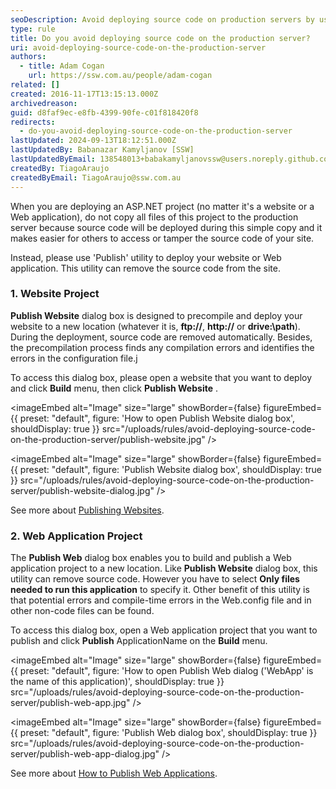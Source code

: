 ```yaml
---
seoDescription: Avoid deploying source code on production servers by using tools like Publish utility to precompile and deploy ASP.NET projects, removing source code and identifying potential errors.
type: rule
title: Do you avoid deploying source code on the production server?
uri: avoid-deploying-source-code-on-the-production-server
authors:
  - title: Adam Cogan
    url: https://ssw.com.au/people/adam-cogan
related: []
created: 2016-11-17T13:15:13.000Z
archivedreason:
guid: d8faf9ec-e8fb-4399-90fe-c01f818420f8
redirects:
  - do-you-avoid-deploying-source-code-on-the-production-server
lastUpdated: 2024-09-13T18:12:51.000Z
lastUpdatedBy: Babanazar Kamyljanov [SSW]
lastUpdatedByEmail: 138548013+babakamyljanovssw@users.noreply.github.com
createdBy: TiagoAraujo
createdByEmail: TiagoAraujo@ssw.com.au
---
```


When you are deploying an ASP.NET project (no matter it's a website or a Web application), do not copy all files of this project to the production server because source code will be deployed during this simple copy and it makes easier for others to access or tamper the source code of your site.

Instead, please use 'Publish' utility to deploy your website or Web application. This utility can remove the source code from the site.
### 1. Website Project

**Publish Website** dialog box is designed to precompile and deploy your website to a new location (whatever it is, **ftp://**, **http://** or **drive:\path**). During the deployment, source code are removed automatically. Besides, the precompilation process finds any compilation errors and identifies the errors in the configuration file.j

To access this dialog box, please open a website that you want to deploy and click **Build** menu, then click **Publish Website** .


<imageEmbed
  alt="Image"
  size="large"
  showBorder={false}
  figureEmbed={{
    preset: "default",
    figure: 'How to open Publish Website dialog box',
    shouldDisplay: true
  }}
  src="/uploads/rules/avoid-deploying-source-code-on-the-production-server/publish-website.jpg"
/>


<imageEmbed
  alt="Image"
  size="large"
  showBorder={false}
  figureEmbed={{
    preset: "default",
    figure: 'Publish Website dialog box',
    shouldDisplay: true
  }}
  src="/uploads/rules/avoid-deploying-source-code-on-the-production-server/publish-website-dialog.jpg"
/>

See more about [Publishing Websites](<https://docs.microsoft.com/en-us/previous-versions/20yh9f1b(v=vs.140)?redirectedfrom=MSDN>).

### 2. Web Application Project

The **Publish Web** dialog box enables you to build and publish a Web application project to a new location. Like **Publish Website** dialog box, this utility can remove source code. However you have to select **Only files needed to run this application** to specify it. Other benefit of this utility is that potential errors and compile-time errors in the Web.config file and in other non-code files can be found.

To access this dialog box, open a Web application project that you want to publish and click **Publish** ApplicationName on the **Build** menu.


<imageEmbed
  alt="Image"
  size="large"
  showBorder={false}
  figureEmbed={{
    preset: "default",
    figure: 'How to open Publish Web dialog (\'WebApp\' is the name of this application)',
    shouldDisplay: true
  }}
  src="/uploads/rules/avoid-deploying-source-code-on-the-production-server/publish-web-app.jpg"
/>


<imageEmbed
  alt="Image"
  size="large"
  showBorder={false}
  figureEmbed={{
    preset: "default",
    figure: 'Publish Web dialog box',
    shouldDisplay: true
  }}
  src="/uploads/rules/avoid-deploying-source-code-on-the-production-server/publish-web-app-dialog.jpg"
/>

See more about [How to Publish Web Applications](<https://docs.microsoft.com/en-us/previous-versions/aspnet/aa983453(v=vs.100)?redirectedfrom=MSDN>).
